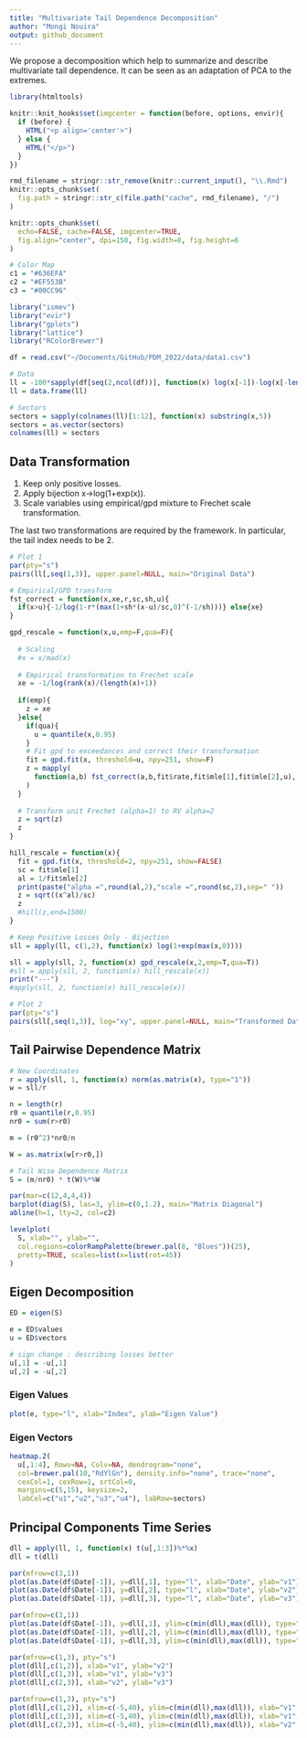 ```yaml
---
title: "Multivariate Tail Dependence Decomposition"
author: "Mongi Nouira"
output: github_document
---
```


We propose a decomposition which help to summarize and describe multivariate tail dependence. It can be seen as an adaptation of PCA to the extremes.

```r
library(htmltools)

knitr::knit_hooks$set(imgcenter = function(before, options, envir){
  if (before) {
    HTML("<p align='center'>")
  } else {
    HTML("</p>")
  }
})

rmd_filename = stringr::str_remove(knitr::current_input(), "\\.Rmd")
knitr::opts_chunk$set(
  fig.path = stringr::str_c(file.path("cache", rmd_filename), "/")
)

knitr::opts_chunk$set(
  echo=FALSE, cache=FALSE, imgcenter=TRUE,
  fig.align="center", dpi=150, fig.width=8, fig.height=6
)

# Color Map
c1 = "#636EFA"
c2 = "#EF553B"
c3 = "#00CC96"

library("ismev")
library("evir")
library("gplots")
library("lattice")
library("RColorBrewer")
```

```r
df = read.csv("~/Documents/GitHub/PDM_2022/data/data1.csv")

# Data
ll = -100*sapply(df[seq(2,ncol(df))], function(x) log(x[-1])-log(x[-length(df$Date)]))
ll = data.frame(ll)

# Sectors
sectors = sapply(colnames(ll)[1:12], function(x) substring(x,5))
sectors = as.vector(sectors)
colnames(ll) = sectors
```

## Data Transformation

1. Keep only positive losses.
2. Apply bijection x->log(1+exp(x)).
3. Scale variables using empirical/gpd mixture to Frechet scale transformation.

The last two transformations are required by the framework. In particular, the tail index needs to be 2.

```r
# Plot 1
par(pty="s")
pairs(ll[,seq(1,3)], upper.panel=NULL, main="Original Data")
```

```r
# Empirical/GPD transform
fst_correct = function(x,xe,r,sc,sh,u){
  if(x>u){-1/log(1-r*(max(1+sh*(x-u)/sc,0)^(-1/sh)))} else{xe}
}

gpd_rescale = function(x,u,emp=F,qua=F){
  
  # Scaling
  #x = x/mad(x)
  
  # Empirical transformation to Frechet scale
  xe = -1/log(rank(x)/(length(x)+1))
  
  if(emp){
    z = xe
  }else{
    if(qua){
      u = quantile(x,0.95)
    }
    # Fit gpd to exceedances and correct their transformation
    fit = gpd.fit(x, threshold=u, npy=251, show=F)
    z = mapply(
      function(a,b) fst_correct(a,b,fit$rate,fit$mle[1],fit$mle[2],u), x, xe
    )
  }
  
  # Transform unit Frechet (alpha=1) to RV alpha=2
  z = sqrt(z)
  z
}
```

```r
hill_rescale = function(x){
  fit = gpd.fit(x, threshold=2, npy=251, show=FALSE)
  sc = fit$mle[1]
  al = 1/fit$mle[2]
  print(paste("alpha =",round(al,2),"scale =",round(sc,2),sep=" "))
  z = sqrt((x^al)/sc)
  z
  #hill(z,end=1500)
}
```

```r
# Keep Positive Losses Only - Bijection
sll = apply(ll, c(1,2), function(x) log(1+exp(max(x,0))))

sll = apply(sll, 2, function(x) gpd_rescale(x,2,emp=T,qua=T))
#sll = apply(sll, 2, function(x) hill_rescale(x))
print("---")
#apply(sll, 2, function(x) hill_rescale(x))
```

```r
# Plot 2
par(pty="s")
pairs(sll[,seq(1,3)], log="xy", upper.panel=NULL, main="Transformed Data")
```

## Tail Pairwise Dependence Matrix

```r
# New Coordinates
r = apply(sll, 1, function(x) norm(as.matrix(x), type="1"))
w = sll/r

n = length(r)
r0 = quantile(r,0.95)
nr0 = sum(r>r0)

m = (r0^2)*nr0/n

W = as.matrix(w[r>r0,])

# Tail Wise Dependence Matrix
S = (m/nr0) * t(W)%*%W
```

```r
par(mar=c(12,4,4,4))
barplot(diag(S), las=3, ylim=c(0,1.2), main="Matrix Diagonal")
abline(h=1, lty=2, col=c2)
```

```r
levelplot(
  S, xlab="", ylab="", 
  col.regions=colorRampPalette(brewer.pal(8, "Blues"))(25),
  pretty=TRUE, scales=list(x=list(rot=45))
)
```

## Eigen Decomposition

```r
ED = eigen(S)

e = ED$values
u = ED$vectors

# sign change : describing losses better
u[,1] = -u[,1]
u[,2] = -u[,2]
```

### Eigen Values

```r
plot(e, type="l", xlab="Index", ylab="Eigen Value")
```

### Eigen Vectors

```r
heatmap.2(
  u[,1:4], Rowv=NA, Colv=NA, dendrogram="none",
  col=brewer.pal(10,"RdYlGn"), density.info="none", trace="none",
  cexCol=1, cexRow=1, srtCol=0,
  margins=c(5,15), keysize=2,
  labCol=c("u1","u2","u3","u4"), labRow=sectors)
```

## Principal Components Time Series

```r
dll = apply(ll, 1, function(x) t(u[,1:3])%*%x)
dll = t(dll)

par(mfrow=c(3,1))
plot(as.Date(df$Date[-1]), y=dll[,1], type="l", xlab="Date", ylab="v1")
plot(as.Date(df$Date[-1]), y=dll[,2], type="l", xlab="Date", ylab="v2")
plot(as.Date(df$Date[-1]), y=dll[,3], type="l", xlab="Date", ylab="v3")
```

```r
par(mfrow=c(3,1))
plot(as.Date(df$Date[-1]), y=dll[,1], ylim=c(min(dll),max(dll)), type="l", xlab="Date", ylab="v1")
plot(as.Date(df$Date[-1]), y=dll[,2], ylim=c(min(dll),max(dll)), type="l", xlab="Date", ylab="v2")
plot(as.Date(df$Date[-1]), y=dll[,3], ylim=c(min(dll),max(dll)), type="l", xlab="Date", ylab="v3")
```

```r
par(mfrow=c(1,3), pty="s")
plot(dll[,c(1,2)], xlab="v1", ylab="v2")
plot(dll[,c(1,3)], xlab="v1", ylab="v3")
plot(dll[,c(2,3)], xlab="v2", ylab="v3")
```

```r
par(mfrow=c(1,3), pty="s")
plot(dll[,c(1,2)], xlim=c(-5,40), ylim=c(min(dll),max(dll)), xlab="v1", ylab="v2")
plot(dll[,c(1,3)], xlim=c(-5,40), ylim=c(min(dll),max(dll)), xlab="v1", ylab="v3")
plot(dll[,c(2,3)], xlim=c(-5,40), ylim=c(min(dll),max(dll)), xlab="v2", ylab="v3")
```


